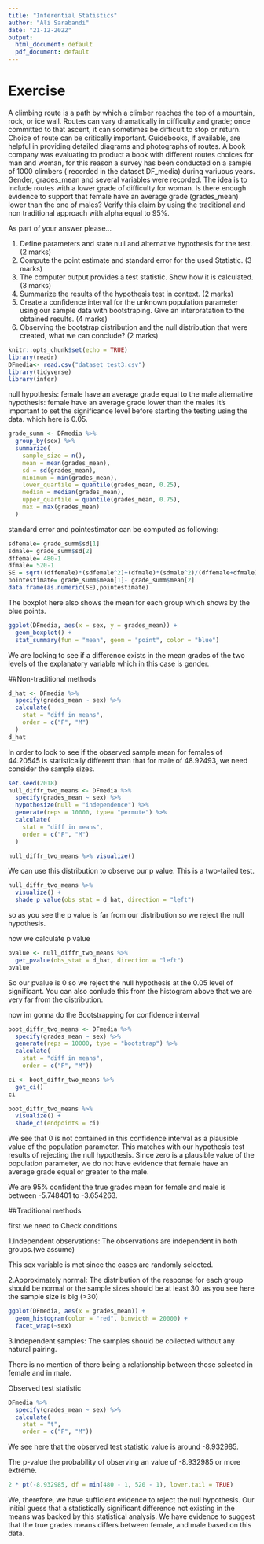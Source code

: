 ```yaml
---
title: "Inferential Statistics"
author: "Ali Sarabandi"
date: "21-12-2022"
output:
  html_document: default
  pdf_document: default
---
```


# Exercise

A climbing route is a path by which a climber reaches the top of a mountain, rock, or ice wall. Routes can vary dramatically in difficulty and grade; once committed to that ascent, it can sometimes be difficult to stop or return. Choice of route can be critically important. Guidebooks, if available, are helpful in providing detailed diagrams and photographs of routes. A book company was evaluating to product a book with different routes choices for man and woman, for this reason a survey has been conducted on a sample of 1000 climbers ( recorded in the dataset DF_media) during variuous years. Gender, grades_mean and several variables were recorded. The idea is to include routes with a lower grade of difficulty for woman. Is there enough evidence to support that female have an average grade (grades_mean) lower than the one of males? 
Verify this claim by using the traditional and non traditional approach with alpha equal to 95%. 

As part of your answer please...

1. Define parameters and state null and alternative hypothesis for the test. (2 marks)
2. Compute the point estimate and standard error for the used Statistic.  (3 marks)
3. The computer output provides a test statistic. Show how it is calculated. (3 marks)
4. Summarize the results of the hypothesis test in context. (2 marks)
5. Create a confidence interval for the unknown population parameter using our sample data with bootstraping. Give an interpratation to the obtained results. (4 marks)
6. Observing the bootstrap distribution and the null distribution that were created, what we can conclude? (2 marks)

```r
knitr::opts_chunk$set(echo = TRUE)
library(readr)
DFmedia<- read.csv("dataset_test3.csv")
library(tidyverse)
library(infer)
```

null hypothesis: female have an average grade equal  to the male
alternative hypothesis: female have an average grade lower than the males
It’s important to set the significance level before starting the testing using the data. which here is 0.05.


```r
grade_summ <- DFmedia %>%
  group_by(sex) %>%
  summarize(
    sample_size = n(),
    mean = mean(grades_mean),
    sd = sd(grades_mean),
    minimum = min(grades_mean),
    lower_quartile = quantile(grades_mean, 0.25),
    median = median(grades_mean),
    upper_quartile = quantile(grades_mean, 0.75),
    max = max(grades_mean)
  )
```

standard error and pointestimator can be computed as following:
```r
sdfemale= grade_summ$sd[1]
sdmale= grade_summ$sd[2]
dffemale= 480-1
dfmale= 520-1
SE = sqrt((dffemale)*(sdfemale^2)+(dfmale)*(sdmale^2)/(dffemale+dfmale))*sqrt((1/520)+(1/480))
pointestimate= grade_summ$mean[1]- grade_summ$mean[2]
data.frame(as.numeric(SE),pointestimate)
```


The boxplot here also shows the mean for each group which shows by the blue points.

```r
ggplot(DFmedia, aes(x = sex, y = grades_mean)) +
  geom_boxplot() +
  stat_summary(fun = "mean", geom = "point", color = "blue")
```
We are looking to see if a difference exists in the mean grades of the two levels of the explanatory variable which in this case is gender.

##Non-traditional methods
```r
d_hat <- DFmedia %>%
  specify(grades_mean ~ sex) %>%
  calculate(
    stat = "diff in means",
    order = c("F", "M")
  )
d_hat
```
In order to look to see if the observed sample mean for females of 44.20545 is statistically different than that for male of 48.92493, we need consider the sample sizes.

```r
set.seed(2018)
null_diffr_two_means <- DFmedia %>%
  specify(grades_mean ~ sex) %>%
  hypothesize(null = "independence") %>%
  generate(reps = 10000, type= "permute") %>%
  calculate(
    stat = "diff in means",
    order = c("F", "M")
  )
```

```r
null_diffr_two_means %>% visualize()

```

We can use this distribution to observe our p value. This is a two-tailed test.

```r
null_diffr_two_means %>%
  visualize() +
  shade_p_value(obs_stat = d_hat, direction = "left")
```

so as you see the p value is far from our distribution so we reject the null hypothesis.

now we calculate p value

```r
pvalue <- null_diffr_two_means %>%
  get_pvalue(obs_stat = d_hat, direction = "left")
pvalue
```
So our pvalue is 0 so we reject the null hypothesis at the 0.05 level of significant. You can also conlude this from the histogram above that we are very far from the distribution.

now im gonna do the Bootstrapping for confidence interval

```r
boot_diffr_two_means <- DFmedia %>%
  specify(grades_mean ~ sex) %>%
  generate(reps = 10000, type = "bootstrap") %>%
  calculate(
    stat = "diff in means",
    order = c("F", "M"))
```

```r
ci <- boot_diffr_two_means %>%
  get_ci()
ci
```

```r
boot_diffr_two_means %>%
  visualize() +
  shade_ci(endpoints = ci)
```

We see that 0 is not contained in this confidence interval as a plausible value of the population parameter. This matches with our hypothesis test results of rejecting the null hypothesis. Since zero is a plausible value of the population parameter, we do not have evidence that female have an average grade equal or greater to the male.

 We are 95% confident the true grades mean for female and male is between -5.748401 to -3.654263.
 
##Traditional methods

first we need to Check conditions

1.Independent observations: The observations are independent in both groups.(we assume)

This sex variable is met since the cases are randomly selected.

2.Approximately normal: The distribution of the response for each group should be normal or the sample sizes should be at least 30.
as you see here the sample size is big (>30)

```r
ggplot(DFmedia, aes(x = grades_mean)) +
  geom_histogram(color = "red", binwidth = 20000) +
  facet_wrap(~sex)
```

3.Independent samples: The samples should be collected without any natural pairing.

There is no mention of there being a relationship between those selected in female and in male.



Observed test statistic

```r
DFmedia %>%
  specify(grades_mean ~ sex) %>%
  calculate(
    stat = "t",
    order = c("F", "M"))
```
We see here that the observed test statistic value is around -8.932985.

The p-value the probability of observing an value of -8.932985 or more extreme.

```r
2 * pt(-8.932985, df = min(480 - 1, 520 - 1), lower.tail = TRUE)

```

We, therefore, we have sufficient evidence to reject the null hypothesis. Our initial guess that a statistically significant difference not existing in the means was backed by this statistical analysis. We have evidence to suggest that the true grades means differs between female, and male based on this data.

